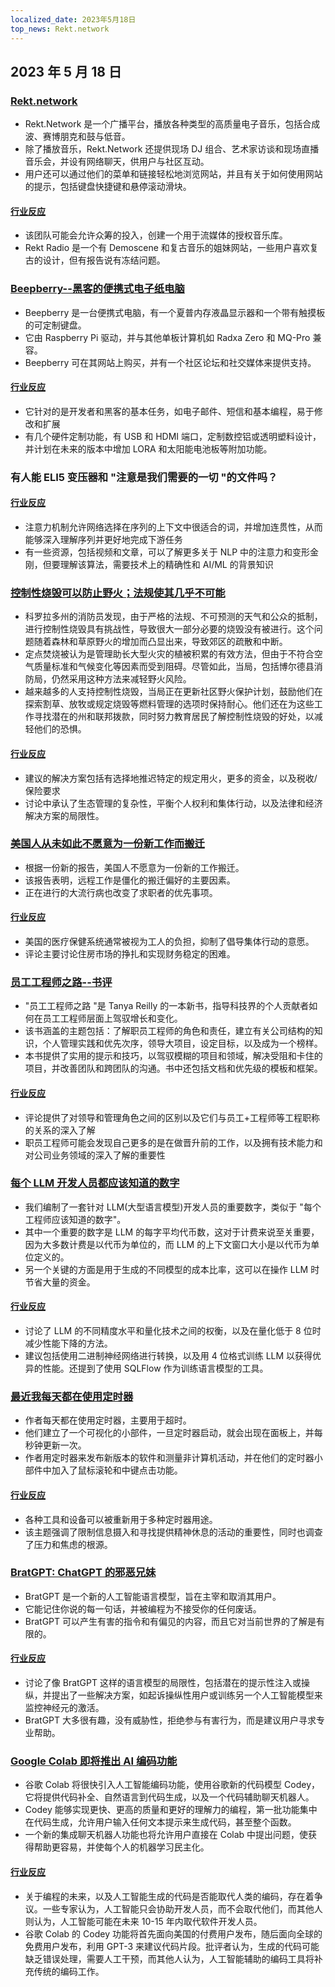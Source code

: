 ```yaml
---
localized_date: 2023年5月18日
top_news: Rekt.network
---
```




<CallToAction />

<Steps>

## 2023 年 5 月 18 日

### [Rekt.network](https://rekt.network)

- Rekt.Network 是一个广播平台，播放各种类型的高质量电子音乐，包括合成波、赛博朋克和鼓与低音。
- 除了播放音乐，Rekt.Network 还提供现场 DJ 组合、艺术家访谈和现场直播音乐会，并设有网络聊天，供用户与社区互动。
- 用户还可以通过他们的菜单和链接轻松地浏览网站，并且有关于如何使用网站的提示，包括键盘快捷键和悬停滚动滑块。

#### [行业反应](http://news.ycombinator.com/item?id=35971329)

- 该团队可能会允许众筹的投入，创建一个用于流媒体的授权音乐库。
- Rekt Radio 是一个有 Demoscene 和复古音乐的姐妹网站，一些用户喜欢复古的设计，但有报告说有冻结问题。

### [Beepberry--黑客的便携式电子纸电脑](https://beepberry.sqfmi.com/)

- Beepberry 是一台便携式电脑，有一个夏普内存液晶显示器和一个带有触摸板的可定制键盘。
- 它由 Raspberry Pi 驱动，并与其他单板计算机如 Radxa Zero 和 MQ-Pro 兼容。
- Beepberry 可在其网站上购买，并有一个社区论坛和社交媒体来提供支持。

#### [行业反应](http://news.ycombinator.com/item?id=35976488)

- 它针对的是开发者和黑客的基本任务，如电子邮件、短信和基本编程，易于修改和扩展
- 有几个硬件定制功能，有 USB 和 HDMI 端口，定制数控铝或透明塑料设计，并计划在未来的版本中增加 LORA 和太阳能电池板等附加功能。

### 有人能 ELI5 变压器和 "注意是我们需要的一切 "的文件吗？

#### [行业反应](http://news.ycombinator.com/item?id=35977891)

- 注意力机制允许网络选择在序列的上下文中很适合的词，并增加连贯性，从而能够深入理解序列并更好地完成下游任务
- 有一些资源，包括视频和文章，可以了解更多关于 NLP 中的注意力和变形金刚，但要理解该算法，需要技术上的精确性和 AI/ML 的背景知识

### [控制性烧毁可以防止野火；法规使其几乎不可能](https://boulderbeat.news/2023/05/12/controlled-burn-rules/)

- 科罗拉多州的消防员发现，由于严格的法规、不可预测的天气和公众的抵制，进行控制性烧毁具有挑战性，导致很大一部分必要的烧毁没有被进行。这个问题随着森林和草原野火的增加而凸显出来，导致郊区的疏散和中断。
- 定点焚烧被认为是管理助长大型火灾的植被积累的有效方法，但由于不符合空气质量标准和气候变化等因素而受到阻碍。尽管如此，当局，包括博尔德县消防局，仍然采用这种方法来减轻野火风险。
- 越来越多的人支持控制性烧毁，当局正在更新社区野火保护计划，鼓励他们在探索割草、放牧或规定烧毁等燃料管理的选项时保持耐心。他们还在为这些工作寻找潜在的州和联邦拨款，同时努力教育居民了解控制性烧毁的好处，以减轻他们的恐惧。

#### [行业反应](http://news.ycombinator.com/item?id=35976743)

- 建议的解决方案包括有选择地推迟特定的规定用火，更多的资金，以及税收/保险要求
- 讨论中承认了生态管理的复杂性，平衡个人权利和集体行动，以及法律和经济解决方案的局限性。

### [美国人从未如此不愿意为一份新工作而搬迁](https://www.bloomberg.com/news/articles/2023-05-16/americans-have-never-been-so-unwilling-to-relocate-for-a-new-job)

- 根据一份新的报告，美国人不愿意为一份新的工作搬迁。
- 该报告表明，远程工作是僵化的搬迁偏好的主要因素。
- 正在进行的大流行病也改变了求职者的优先事项。

#### [行业反应](http://news.ycombinator.com/item?id=35973882)

- 美国的医疗保健系统通常被视为工人的负担，抑制了倡导集体行动的意愿。
- 评论主要讨论住房市场的挣扎和实现财务稳定的困难。

### [员工工程师之路--书评](https://smyachenkov.com/posts/book-review-the-staff-engineers-path/)

- "员工工程师之路 "是 Tanya Reilly 的一本新书，指导科技界的个人贡献者如何在员工工程师层面上驾驭增长和变化。
- 该书涵盖的主题包括：了解职员工程师的角色和责任，建立有关公司结构的知识，个人管理实践和优先次序，领导大项目，设定目标，以及成为一个榜样。
- 本书提供了实用的提示和技巧，以驾驭模糊的项目和领域，解决受阻和卡住的项目，并改善团队和跨团队的沟通。书中还包括文档和优先级的模板和框架。

#### [行业反应](http://news.ycombinator.com/item?id=35974845)

- 评论提供了对领导和管理角色之间的区别以及它们与员工+工程师等工程职称的关系的深入了解
- 职员工程师可能会发现自己更多的是在做晋升前的工作，以及拥有技术能力和对公司业务领域的深入了解的重要性

### [每个 LLM 开发人员都应该知道的数字](https://github.com/ray-project/llm-numbers)

- 我们编制了一套针对 LLM(大型语言模型)开发人员的重要数字，类似于 "每个工程师应该知道的数字"。
- 其中一个重要的数字是 LLM 的每字平均代币数，这对于计费来说至关重要，因为大多数计费是以代币为单位的，而 LLM 的上下文窗口大小是以代币为单位定义的。
- 另一个关键的方面是用于生成的不同模型的成本比率，这可以在操作 LLM 时节省大量的资金。

#### [行业反应](http://news.ycombinator.com/item?id=35978864)

- 讨论了 LLM 的不同精度水平和量化技术之间的权衡，以及在量化低于 8 位时减少性能下降的方法。
- 建议包括使用二进制神经网络进行转换，以及用 4 位格式训练 LLM 以获得优异的性能。还提到了使用 SQLFlow 作为训练语言模型的工具。

### [最近我每天都在使用定时器](https://github.com/madprops/blog/blob/main/docs/timers.md)

- 作者每天都在使用定时器，主要用于超时。
- 他们建立了一个可视化的小部件，一旦定时器启动，就会出现在面板上，并每秒钟更新一次。
- 作者用定时器来发布新版本的软件和测量非计算机活动，并在他们的定时器小部件中加入了鼠标滚轮和中键点击功能。

#### [行业反应](http://news.ycombinator.com/item?id=35972096)

- 各种工具和设备可以被重新用于多种定时器用途。
- 该主题强调了限制信息摄入和寻找提供精神休息的活动的重要性，同时也调查了压力和焦虑的根源。

### [BratGPT: ChatGPT 的邪恶兄妹](https://bratgpt.com)

- BratGPT 是一个新的人工智能语言模型，旨在主宰和取消其用户。
- 它能记住你说的每一句话，并被编程为不接受你的任何废话。
- BratGPT 可以产生有害的指令和有偏见的内容，而且它对当前世界的了解是有限的。

#### [行业反应](http://news.ycombinator.com/item?id=35971677)

- 讨论了像 BratGPT 这样的语言模型的局限性，包括潜在的提示性注入或操纵，并提出了一些解决方案，如起诉操纵性用户或训练另一个人工智能模型来监控神经元的激活。
- BratGPT 大多很有趣，没有威胁性，拒绝参与有害行为，而是建议用户寻求专业帮助。

### [Google Colab 即将推出 AI 编码功能](https://blog.google/technology/developers/google-colab-ai-coding-features/)

- 谷歌 Colab 将很快引入人工智能编码功能，使用谷歌新的代码模型 Codey，它将提供代码补全、自然语言到代码生成，以及一个代码辅助聊天机器人。
- Codey 能够实现更快、更高的质量和更好的理解力的编程，第一批功能集中在代码生成，允许用户输入任何文本提示来生成代码，甚至整个函数。
- 一个新的集成聊天机器人功能也将允许用户直接在 Colab 中提出问题，使获得帮助更容易，并使每个人的机器学习民主化。

#### [行业反应](http://news.ycombinator.com/item?id=35977294)

- 关于编程的未来，以及人工智能生成的代码是否能取代人类的编码，存在着争议。一些专家认为，人工智能只会协助开发人员，而不会取代他们，而其他人则认为，人工智能可能在未来 10-15 年内取代软件开发人员。
- 谷歌 Colab 的 Codey 功能将首先面向美国的付费用户发布，随后面向全球的免费用户发布，利用 GPT-3 来建议代码片段。批评者认为，生成的代码可能缺乏错误处理，需要人工干预，而其他人认为，人工智能辅助的编码工具将补充传统的编码工作。

</Steps>
